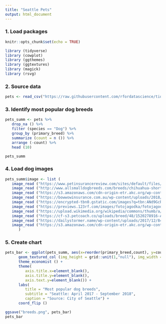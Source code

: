 ```yaml
---
title: "Seattle Pets"
output: html_document
---
```


### 1. Load packages
```r
knitr::opts_chunk$set(echo = TRUE)

library (tidyverse)
library (cowplot)
library (ggthemes)
library (ggtextures)
library (magick)
library (rsvg)

```

### 2. Source data
```r
pets <- read_csv("https://raw.githubusercontent.com/rfordatascience/tidytuesday/master/data/2019/2019-03-26/seattle_pets.csv")

```

### 3. Identify most popular dog breeds
```r

pets_summ <- pets %>%
   drop_na () %>%
   filter (species == "Dog") %>%
   group_by (primary_breed) %>%
   summarize (count = n ()) %>%
   arrange (-count) %>%
   head (10)

pets_summ

```

### 4. Load dog images
```r

pets_summ$image <- list (
   image_read ("https://www.petinsurancereview.com/sites/default/files/inline-images/Labrador%20Retriever%202.jpg"),
   image_read ("http://www.allsmalldogbreeds.com/breeds/chihuahua-short-coat.jpg"),
   image_read ("https://s3.amazonaws.com/cdn-origin-etr.akc.org/wp-content/uploads/2017/11/12133017/Golden-Care.jpg"),
   image_read ("https://bowwowinsurance.com.au/wp-content/uploads/2018/10/australian-aussie-terrier-700x700.jpg"),
   image_read ("https://encrypted-tbn0.gstatic.com/images?q=tbn:ANd9GcRjJqstuFnEQYpXeNbb3Sqv6l5EHxE1TWrEkFwnsW8zMwiIEiwn"),
   image_read ("https://previews.123rf.com/images/fotojagodka/fotojagodka1311/fotojagodka131100256/23734288-miniature-poodle-puppy-sits-on-a-white-background.jpg"),
   image_read ("https://upload.wikimedia.org/wikipedia/commons/thumb/a/a9/Female_German_Shepherd.jpg/330px-Female_German_Shepherd.jpg"),
   image_read ("https://cf-s3.petcoach.co/uploads/breed/48/1520278916-Aussie2.jpg"),
   image_read ("https://dailystormer.name/wp-content/uploads/2017/12/840dfdd1804b7291c59af3ae134660d8-bully-pitbull-pitbull-terrier.jpg"),
   image_read ("https://s3.amazonaws.com/cdn-origin-etr.akc.org/wp-content/uploads/2017/11/12212849/Australian-Cattle-Dog-History-06.jpg")
      )

``` 

### 5. Create chart 
```r

pets_bar <- ggplot(pets_summ, aes(x=reorder(primary_breed,count), y=count, image = image)) +
      geom_textured_col (img_height = grid::unit(1,"null"), img_width = grid::unit(0.6,"cm"), ncol = 1, nrow = 1, hjust = 0, vjust = 0.5, fill = "light blue") + 
      theme_economist () +
      theme(
         axis.title.x=element_blank(),
         axis.title.y=element_blank(),
         axis.text.y=element_blank()) +
      labs(
         title = "Most popular dog breeds",
         subtitle = "Seattle: April 2017 - September 2018",
         caption = "Source: City of Seattle") +
      coord_flip ()

ggsave("breeds.png", pets_bar)
pets_bar  

```